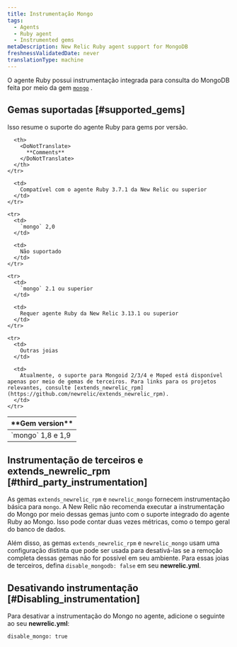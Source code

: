 ```yaml
---
title: Instrumentação Mongo
tags:
  - Agents
  - Ruby agent
  - Instrumented gems
metaDescription: New Relic Ruby agent support for MongoDB
freshnessValidatedDate: never
translationType: machine
---
```


O agente Ruby possui instrumentação integrada para consulta do MongoDB feita por meio da gem [`mongo`](https://rubygems.org/gems/mongo "O link abre em uma nova janela") .

## Gemas suportadas [#supported_gems]

Isso resume o suporte do agente Ruby para gems por versão.

<table>
  <thead>
    <tr>
      <th style={{ width: "200px" }}>
        <DoNotTranslate>
          **Gem version**
        </DoNotTranslate>
      </th>

      <th>
        <DoNotTranslate>
          **Comments**
        </DoNotTranslate>
      </th>
    </tr>
  </thead>

  <tbody>
    <tr>
      <td>
        `mongo` 1,8 e 1,9
      </td>

      <td>
        Compatível com o agente Ruby 3.7.1 da New Relic ou superior
      </td>
    </tr>

    <tr>
      <td>
        `mongo` 2,0
      </td>

      <td>
        Não suportado
      </td>
    </tr>

    <tr>
      <td>
        `mongo` 2.1 ou superior
      </td>

      <td>
        Requer agente Ruby da New Relic 3.13.1 ou superior
      </td>
    </tr>

    <tr>
      <td>
        Outras joias
      </td>

      <td>
        Atualmente, o suporte para Mongoid 2/3/4 e Moped está disponível apenas por meio de gemas de terceiros. Para links para os projetos relevantes, consulte [extends_newrelic_rpm](https://github.com/newrelic/extends_newrelic_rpm).
      </td>
    </tr>
  </tbody>
</table>

## Instrumentação de terceiros e extends_newrelic_rpm [#third_party_instrumentation]

As gemas `extends_newrelic_rpm` e `newrelic_mongo` fornecem instrumentação básica para `mongo`. A New Relic não recomenda executar a instrumentação do Mongo por meio dessas gemas junto com o suporte integrado do agente Ruby ao Mongo. Isso pode contar duas vezes métricas, como o tempo geral do banco de dados.

Além disso, as gemas `extends_newrelic_rpm` e `newrelic_mongo` usam uma configuração distinta que pode ser usada para desativá-las se a remoção completa dessas gemas não for possível em seu ambiente. Para essas joias de terceiros, defina `disable_mongodb: false` em seu <DoNotTranslate>**newrelic.yml**</DoNotTranslate>.

## Desativando instrumentação [#Disabling_instrumentation]

Para desativar a instrumentação do Mongo no agente, adicione o seguinte ao seu <DoNotTranslate>**newrelic.yml**</DoNotTranslate>:

```
disable_mongo: true
```